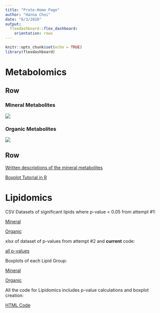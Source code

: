 ```yaml
---
title: "Prote-Home Page"
author: "Hanna Choi"
date: "6/3/2020"
output: 
  flexdashboard::flex_dashboard:
    orientation: rows
---
```


```r
knitr::opts_chunk$set(echo = TRUE)
library(flexdashboard)
```

Metabolomics
=====================================  
   
Row {.tabset .tabset-fade}
-------------------------------------

### Mineral Metabolites

![](Metabolites_Boxplots/mm_plots.png)

### Organic Metabolites

![](Metabolites_Boxplots/om_plots.png)

Row
-------------------------------------

[Written descriptions of the mineral metabolites](Metabolites_Boxplots/write-up.html)

[Boxplot Tutorial in R](Metabolites_Boxplots/boxplot_tutorial.html)
      

Lipidomics
=====================================  


CSV Datasets of significant lipids where p-value < 0.05 from attempt #1:
  
  [Mineral](Lipidomics/Mineral_Lipids.csv)
  
  [Organic](Lipidomics/Organic_Lipids.csv)
  

xlsx of dataset of p-values from attempt #2 and **current** code:
  
  [all p-values](Lipidomics/p-values_of_Lipids.csv)
  

Boxplots of each Lipid Group:
  
  [Mineral](Lipidomics/MineralLipids_Boxplots.pdf)
  
  [Organic](Lipidomics/OrganicLipids_Boxplots.pdf)
  

All the code for Lipidomics includes p-value calculations and boxplot creation:
  
  [HTML Code](Lipidomics/compared_aligned.html)
  
